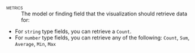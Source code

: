 [metrics]{.smallcaps}
: The model or finding field that the visualization should retrieve data for: 

- For `string` type fields, you can retrieve a `Count`.
- For `number` type fields, you can retrieve any of the following: `Count`, `Sum`, `Average`, `Min`, `Max`